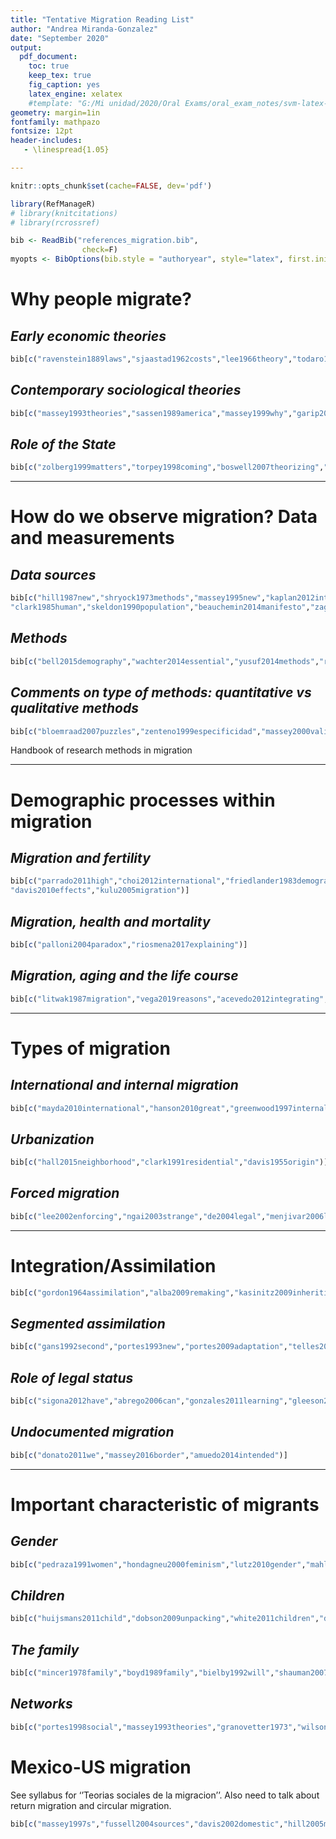 ```yaml
---
title: "Tentative Migration Reading List"
author: "Andrea Miranda-Gonzalez"
date: "September 2020"
output: 
  pdf_document:
    toc: true
    keep_tex: true
    fig_caption: yes
    latex_engine: xelatex
    #template: "G:/Mi unidad/2020/Oral Exams/oral_exam_notes/svm-latex-syllabus.tex"
geometry: margin=1in
fontfamily: mathpazo
fontsize: 12pt
header-includes:
   - \linespread{1.05}

---
```

```r
knitr::opts_chunk$set(cache=FALSE, dev='pdf')

library(RefManageR)
# library(knitcitations)
# library(rcrossref)

bib <- ReadBib("references_migration.bib",
                check=F)
myopts <- BibOptions(bib.style = "authoryear", style="latex", first.inits=FALSE, max.names = 20, sorting="ydnt")
```


# **Why people migrate?** 
## *Early economic theories*

```r
bib[c("ravenstein1889laws","sjaastad1962costs","lee1966theory","todaro1969model","zelinsky1971hypothesis","harris1970migration","stark1989relative","stark1985new","borjas1989economic","chiswick1999immigrants")]
```

## *Contemporary sociological theories*

```r
bib[c("massey1993theories","sassen1989america","massey1999why","garip2019move","piore1979birds","mckeown2004global","hatton2005global","ryo2013deciding","williams2012migration")]

``` 

## *Role of the State*
```r
bib[c("zolberg1999matters","torpey1998coming","boswell2007theorizing","neumayer2005bogus","freeman1995modes","hollifield2014dilemmas","cornelius2005controlling","ruhs2008numbers")]
```    

***
# **How do we observe migration? Data and measurements**
## *Data sources*
```r

bib[c("hill1987new","shryock1973methods","massey1995new","kaplan2012interstate","schmertmann1992estimation","bell2003comparing","dumont2005counting","bycroft2006challenges","van2006foreign","nicholson1990hidden","rees2000problems",
"clark1985human","skeldon1990population","beauchemin2014manifesto","zagheni2014inferring","messias2016migration","moed2014bibliometric","hawelka2014geo","zagheni2017leveraging","blumenstock2012inferring","ruggles2014big","hughes2016inferring","weber2015demographic","cesare2018promises")]
```
  
## *Methods*
```r

bib[c("bell2015demography","wachter2014essential","yusuf2014methods","rogers2010indirect","bell2015internal","bell2002cross","rees2000problems","rees2017impact","rogers1981model","bernard2017cohort","bernard2014life","bijak2005bayesian","bijak2010forecasting","klabunde2016decision","riosmena2016potential","liu2016prospects")]
```

## *Comments on type of methods: quantitative vs qualitative methods*
```r
bib[c("bloemraad2007puzzles","zenteno1999especificidad","massey2000validation","willekens2016international")]

```  
   Handbook of research methods in migration
   

***
# **Demographic processes within migration**
## *Migration and fertility*
```r
bib[c("parrado2011high","choi2012international","friedlander1983demographic",
"davis2010effects","kulu2005migration")]
```

## *Migration, health and mortality*
```r
bib[c("palloni2004paradox","riosmena2017explaining")]
```

## *Migration, aging and the life course*
```r
bib[c("litwak1987migration","vega2019reasons","acevedo2012integrating","ruiz2013hispanic","feliciano2005educational")]

```

***
# **Types of migration **
## *International and internal migration*
```r
bib[c("mayda2010international","hanson2010great","greenwood1997internal","johnson2017frozen","flippen2013relative")]
```  

## *Urbanization*
```r
bib[c("hall2015neighborhood","clark1991residential","davis1955origin")]
``` 

## *Forced migration* 

```r
bib[c("lee2002enforcing","ngai2003strange","de2004legal","menjivar2006liminal","hamlin2012symbolic","nevins2002operation","de2002migrant","neumayer2004asylum","riosmena2018climate","schon2019motivation","zolberg1986international","nwokeji2001african","horowitz1991victims")]
```  

***
# **Integration/Assimilation**
```r
bib[c("gordon1964assimilation","alba2009remaking","kasinitz2009inheriting","perlmann2005italians","alba2014mexican","lee2015asian","brown2006assimilation")]
```

## *Segmented assimilation*
```r
bib[c("gans1992second","portes1993new","portes2009adaptation","telles2008generations","xie2011social","haller2011dreams","soehl2020social")]
```  

## *Role of legal status*
```r
bib[c("sigona2012have","abrego2006can","gonzales2011learning","gleeson2010labor","menjivar2012legal","dreby2012burden","brown2011refugees","menjivar2006liminal","yoshikawa2011immigrants","dreby2015everyday","gonzales2016lives","bean2015parents","cainkar2009homeland")]
```

## *Undocumented migration*
```r
bib[c("donato2011we","massey2016border","amuedo2014intended")]
```
***

# **Important characteristic of migrants**

## *Gender* 
```r
bib[c("pedraza1991women","hondagneu2000feminism","lutz2010gender","mahler2006gender","pessar2003transnational","cantu2009sexuality","acosta2008lesbianas","kunz2008remittances","semyonov2005labor","cerrutti2001auspices","curran2003engendering","kanaiaupuni2000reframing","massey2006international")]  
```

## *Children*
```r
bib[c("huijsmans2011child","dobson2009unpacking","white2011children","donato2015children","donato2011migration","dreby2012burden")]

```  

## *The family*
```r
bib[c("mincer1978family","boyd1989family","bielby1992will","shauman2007family","shauman2010gender","cooke2009longitudinal","raghuram2004difference","kulu2007family","cooke2008migration","lacroix2019life","de2008family","nobles2013migration","nobles2011parenting","gao2010impact","yeung2016left","de1993family","de2008family","desai2008negotiated","de2010migration")]
```

## *Networks*
```r
bib[c("portes1998social","massey1993theories","granovetter1973","wilson1998weak","garip2008social","liu2013migrant","palloni2001social","mouw2006estimating","aguilera2003social","massey2011social","montgomery1991","davis2002domestic","fussell2004limits","delechat2001international","curran2003engendering","kanaiaupuni2000reframing","creighton2013migration")]
```

# **Mexico-US migration**
See syllabus for ''Teorias sociales de la migracion''. Also need to talk about return migration and circular migration.

```r
bib[c("massey1997s","fussell2004sources","davis2002domestic","hill2005mexico","roberts1997china","durand2017")]

```



